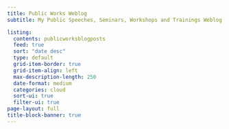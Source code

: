 ```yaml
---
title: Public Works Weblog
subtitle: My Public Speeches, Seminars, Workshops and Trainings Weblog

listing:
  contents: publicworksblogposts
  feed: true
  sort: "date desc"
  type: default
  grid-item-border: true
  grid-item-align: left
  max-description-length: 250
  date-format: medium
  categories: cloud
  sort-ui: true
  filter-ui: true
page-layout: full
title-block-banner: true
---
```



